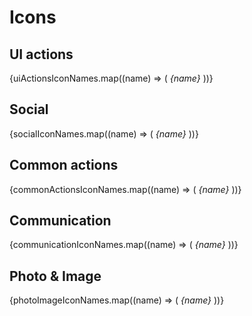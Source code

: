 
<Meta title="Styles/Icons" />

# Icons

## UI actions


<IconGallery>
  {uiActionsIconNames.map((name) => (
    <IconItem name={name}>
      <i class="material-icon">{name}</i>
    </IconItem>
  ))}
</IconGallery>

## Social


<IconGallery>
  {socialIconNames.map((name) => (
    <IconItem name={name}>
      <i class="material-icon">{name}</i>
    </IconItem>
  ))}
</IconGallery>

## Common actions


<IconGallery>
  {commonActionsIconNames.map((name) => (
    <IconItem name={name}>
      <i class="material-icon">{name}</i>
    </IconItem>
  ))}
</IconGallery>

## Communication


<IconGallery>
  {communicationIconNames.map((name) => (
    <IconItem name={name}>
      <i class="material-icon">{name}</i>
    </IconItem>
  ))}
</IconGallery>

## Photo & Image


<IconGallery>
  {photoImageIconNames.map((name) => (
    <IconItem name={name}>
      <i class="material-icon">{name}</i>
    </IconItem>
  ))}
</IconGallery>
